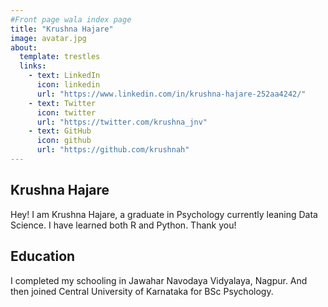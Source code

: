 ---
#Front page wala index page 
title: "Krushna Hajare"
image: avatar.jpg
about:
  template: trestles
  links:
    - text: LinkedIn
      icon: linkedin
      url: "https://www.linkedin.com/in/krushna-hajare-252aa4242/"
    - text: Twitter
      icon: twitter
      url: "https://twitter.com/krushna_jnv"
    - text: GitHub
      icon: github
      url: "https://github.com/krushnah"
---

## Krushna Hajare

Hey! I am Krushna Hajare, a graduate in Psychology currently leaning Data Science. I have learned both R and Python. 
Thank you!


## Education
I completed my schooling in Jawahar Navodaya Vidyalaya, Nagpur. And then joined Central University of Karnataka for BSc Psychology. 